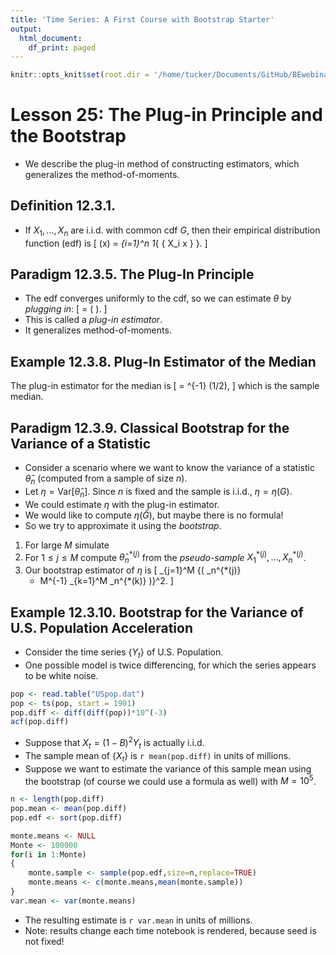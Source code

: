 ```yaml
---
title: 'Time Series: A First Course with Bootstrap Starter'
output:
  html_document:
    df_print: paged
---
```


```r
knitr::opts_knit$set(root.dir = '/home/tucker/Documents/GitHub/BEwebinar/Data')
```

# Lesson 25: The Plug-in Principle and the Bootstrap

- We describe the plug-in method of constructing estimators, which generalizes the method-of-moments.

## Definition 12.3.1.

- If $X_1, \ldots, X_n$ are i.i.d. with common cdf $G$, then their empirical distribution function (edf) is
\[
 \widehat{G} (x)  =  \frac{1}{n} \sum_{i=1}^n  1_{ \{ X_i \leq x \} }.
\]

## Paradigm 12.3.5. The Plug-In Principle

- The edf converges uniformly to the cdf, so we can estimate $\theta$ by *plugging in*:
\[
 \widehat{\theta} = \theta ( \widehat{G}).
\]
- This is called a *plug-in estimator*.  
- It generalizes method-of-moments.

## Example 12.3.8. Plug-In Estimator of the Median

The plug-in estimator for the median is
\[
   \widehat{\theta}  = \widehat{G}^{-1} (1/2),
\]
 which is the sample median.
 
## Paradigm 12.3.9.  Classical Bootstrap for the Variance of a Statistic

- Consider a scenario where we want to know the variance of a statistic $\widehat{\theta}_n$ (computed from a sample of size $n$).
- Let $\eta = \mbox{Var} [ \widehat{\theta}_n]$.  Since $n$ is fixed and the sample is i.i.d., $\eta = \eta (G)$.
- We could estimate $\eta$ with the plug-in estimator.
- We would like to compute $\eta (\widehat{G})$, but maybe there is no formula!
- So we try to approximate it using the *bootstrap*.

1. For large $M$ simulate
\begin{align*}
  & X_1^{*(1)}, \ldots, X_n^{*(1)} \sim \mbox{i.i.d.} \widehat{G} \\
  & X_1^{*(2)}, \ldots, X_n^{*(2)} \sim \mbox{i.i.d.} \widehat{G} \\
   \vdots & \\
  & X_1^{*(M)}, \ldots, X_n^{*(M)} \sim \mbox{i.i.d.} \widehat{G}.
\end{align*}
2. For $1 \leq j \leq M$ compute $\widehat{\theta}_n^{*(j)}$ from the *pseudo-sample* $X_1^{*(j)}, \ldots, X_n^{*(j)}$.
3. Our bootstrap estimator of $\eta$ is
\[
  \frac{1}{M} \sum_{j=1}^M {\left( \widehat{\theta}_n^{*(j)}
   -  M^{-1} \sum_{k=1}^M \widehat{\theta}_n^{*(k)} \right)}^2.
\]

## Example 12.3.10.  Bootstrap for the Variance of U.S. Population Acceleration

- Consider the time series $\{ Y_t \}$ of U.S. Population. 
- One possible model is twice differencing, for which the series appears to be white noise.

```r
pop <- read.table("USpop.dat")
pop <- ts(pop, start = 1901)
pop.diff <- diff(diff(pop))*10^(-3)
acf(pop.diff)
```

- Suppose that $X_t = {(1-B)}^2 Y_t$ is actually i.i.d.
- The sample mean of $\{ X_t \}$ is `r mean(pop.diff)` in units of millions.
- Suppose we want to estimate the variance of this sample mean using the bootstrap (of course we could use a formula as well) with $M = 10^5$.

```r
n <- length(pop.diff)
pop.mean <- mean(pop.diff)
pop.edf <- sort(pop.diff)

monte.means <- NULL
Monte <- 100000
for(i in 1:Monte)
{
	monte.sample <- sample(pop.edf,size=n,replace=TRUE)
	monte.means <- c(monte.means,mean(monte.sample))
}
var.mean <- var(monte.means)
```

- The resulting estimate is `r var.mean` in units of millions.
- Note: results change each time notebook is rendered, because seed is not fixed!

